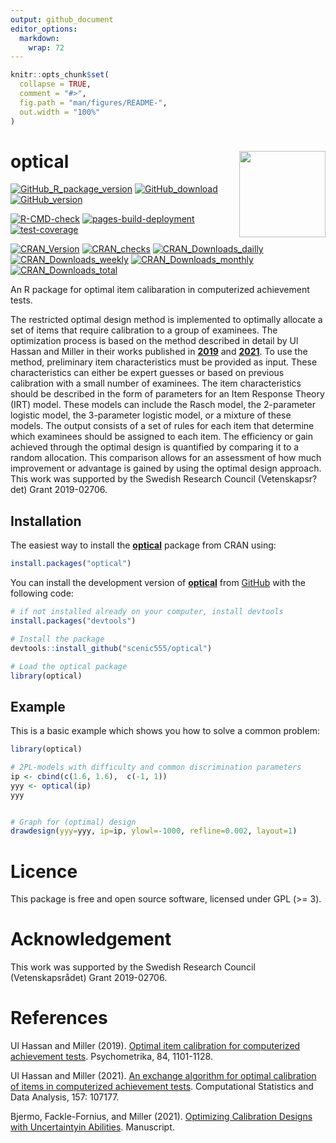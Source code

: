 ```yaml
---
output: github_document
editor_options: 
  markdown: 
    wrap: 72
---
```


<!-- README.md is generated from README.Rmd. Please edit that file -->

```r
knitr::opts_chunk$set(
  collapse = TRUE,
  comment = "#>",
  fig.path = "man/figures/README-",
  out.width = "100%"
)
```

# <img src="man/figures/optical.png" align="right" height="138"/>

# optical

<!-- badges: start -->

[![GitHub_R\_package_version](https://img.shields.io/github/r-package/v/scenic555/optical?label=Optical&logo=github)](https://github.com/scenic555/optical/releases)
[![GitHub_download](https://img.shields.io/github/downloads/scenic555/optical/total?logo=github)](https://github.com/scenic555/optical)
[![GitHub_version](https://img.shields.io/github/license/scenic555/optical?logo=github)](https://opensource.org/license/gpl-3-0/)

[![R-CMD-check](https://github.com/scenic555/optical/actions/workflows/R-CMD-check.yaml/badge.svg)](https://github.com/scenic555/optical/actions/workflows/R-CMD-check.yaml)
[![pages-build-deployment](https://github.com/scenic555/optical/actions/workflows/pages/pages-build-deployment/badge.svg)](https://github.com/scenic555/optical/actions/workflows/pages/pages-build-deployment)
[![test-coverage](https://github.com/scenic555/optical/actions/workflows/test-coverage.yaml/badge.svg)](https://github.com/scenic555/optical/actions/workflows/test-coverage.yaml)

[![CRAN_Version](https://www.r-pkg.org/badges/version-last-release/optical)](https://CRAN.R-project.org/package=optical)
[![CRAN_checks](https://badges.cranchecks.info/worst/optical.svg)](https://cran.r-project.org/web/checks/check_results_optica.html){.pkgdown-release}
[![CRAN_Downloads_dailly](http://cranlogs.r-pkg.org/badges/last-day/optical?color=brightgreen)](https://CRAN.R-project.org/package=optical)
[![CRAN_Downloads_weekly](http://cranlogs.r-pkg.org/badges/last-week/optical?color=brightgreen)](https://CRAN.R-project.org/package=optical)
[![CRAN_Downloads_monthly](http://cranlogs.r-pkg.org/badges/optical?color=brightgreen)](https://CRAN.R-project.org/package=optical)
[![CRAN_Downloads_total](https://cranlogs.r-pkg.org/badges/grand-total/optical?color=brightgreen)](https://CRAN.R-project.org/package=optical)

<!-- badges: end -->

An R package for optimal item calibaration in computerized achievement
tests.

The restricted optimal design method is implemented to optimally
allocate a set of items that require calibration to a group of
examinees. The optimization process is based on the method described in
detail by Ul Hassan and Miller in their works published in
[**2019**](https://link.springer.com/article/10.1007/s11336-019-09673-6)
and [**2021**](https://doi.org/10.1016/j.csda.2021.107177). To use the
method, preliminary item characteristics must be provided as input.
These characteristics can either be expert guesses or based on previous
calibration with a small number of examinees. The item characteristics
should be described in the form of parameters for an Item Response
Theory (IRT) model. These models can include the Rasch model, the
2-parameter logistic model, the 3-parameter logistic model, or a mixture
of these models. The output consists of a set of rules for each item
that determine which examinees should be assigned to each item. The
efficiency or gain achieved through the optimal design is quantified by
comparing it to a random allocation. This comparison allows for an
assessment of how much improvement or advantage is gained by using the
optimal design approach. This work was supported by the Swedish Research
Council (Vetenskapsr?det) Grant 2019-02706.

## Installation

The easiest way to install the
[**optical**](https://CRAN.R-project.org/package=optical) package from
CRAN using:

``` r
install.packages("optical")
```

You can install the development version of
[**optical**](https://scenic555.github.io/optical/) from
[GitHub](https://github.com/) with the following code:

``` r
# if not installed already on your computer, install devtools
install.packages("devtools")

# Install the package
devtools::install_github("scenic555/optical")

# Load the optical package
library(optical)
```

## Example

This is a basic example which shows you how to solve a common problem:

```r
library(optical)

# 2PL-models with difficulty and common discrimination parameters
ip <- cbind(c(1.6, 1.6),  c(-1, 1))
yyy <- optical(ip)
yyy


# Graph for (optimal) design
drawdesign(yyy=yyy, ip=ip, ylowl=-1000, refline=0.002, layout=1)
```

# Licence

This package is free and open source software, licensed under GPL (\>=
3).

# Acknowledgement

This work was supported by the Swedish Research Council
(Vetenskapsrådet) Grant 2019-02706.

# References

Ul Hassan and Miller (2019). [Optimal item calibration for computerized
achievement
tests](https://link.springer.com/article/10.1007/s11336-019-09673-6).
Psychometrika, 84, 1101-1128.

Ul Hassan and Miller (2021). [An exchange algorithm for optimal
calibration of items in computerized achievement
tests](https://doi.org/10.1016/j.csda.2021.107177). Computational
Statistics and Data Analysis, 157: 107177.

Bjermo, Fackle-Fornius, and Miller (2021). [Optimizing Calibration
Designs with Uncertaintyin
Abilities](https://urn.kb.se/resolve?urn=urn%3Anbn%3Ase%3Asu%3Adiva-198065).
Manuscript.
